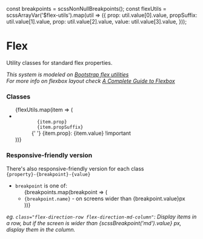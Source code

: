 const breakpoints = scssNonNullBreakpoints();
const flexUtils = scssArrayVar('$flex-utils').map(util => ({
  prop: util.value[0].value,
  propSuffix: util.value[1].value,
  prop: util.value[2].value,
  value: util.value[3].value,
}));

<Meta title="/Developers/Flex" />

# Flex

Utility classes for standard flex properties.

_This system is modeled on [Bootstrap flex utilities](https://getbootstrap.com/docs/4.3/utilities/flex/)_<br/>
_For more info on flexbox layout check [A Complete Guide to Flexbox](https://css-tricks.com/snippets/css/a-guide-to-flexbox/)_

### Classes

<ul>
  {flexUtils.map(item => (
    <li key={item.prop + item.propSuffix}>
      <code>
        {item.prop}
        {item.propSuffix}
      </code>{' '}
      {item.prop}: {item.value} !important
    </li>
  ))}
</ul>

### Responsive-friendly version

There's also responsive-friendly version for each class<br/>
`{property}-{breakpoint}-{value}`

- `breakpoint` is one of:
  <ul>
    {breakpoints.map(breakpoint => (
      <li key={breakpoint.name} style={{ marginLeft: '12px' }}>
        <code>{breakpoint.name}</code> - on screens wider than {breakpoint.value}px
      </li>
    ))}
  </ul>

<p>
  <i>
    eg.
    <code>class="flex-direction-row flex-direction-md-column"</code>: Display items in a row, but if the screen is wider
    than
    <span> {scssBreakpoint('md').value}</span>
    px, display them in the column.
  </i>
</p>
